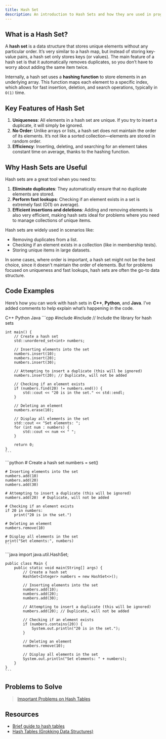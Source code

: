 ```yaml
---
title: Hash Set
description: An introduction to Hash Sets and how they are used in programming.
---
```


## <HoverUnderline>What is a Hash Set?</HoverUnderline>

A **hash set** is a data structure that stores unique elements without any particular order. It’s very similar to a hash map, but instead of storing key-value pairs, a hash set only stores keys (or values). The main feature of a hash set is that it automatically removes duplicates, so you don’t have to worry about adding the same item twice.

Internally, a hash set uses a **hashing function** to store elements in an underlying array. This function maps each element to a specific index, which allows for fast insertion, deletion, and search operations, typically in `O(1)` time.

## <HoverUnderline>Key Features of Hash Set</HoverUnderline>

1. **Uniqueness**: All elements in a hash set are unique. If you try to insert a duplicate, it will simply be ignored.
2. **No Order**: Unlike arrays or lists, a hash set does not maintain the order of its elements. It’s not like a sorted collection—elements are stored in random order.
3. **Efficiency**: Inserting, deleting, and searching for an element takes constant time on average, thanks to the hashing function.

## <HoverUnderline>Why Hash Sets are Useful</HoverUnderline>

Hash sets are a great tool when you need to:
1. **Eliminate duplicates**: They automatically ensure that no duplicate elements are stored.
2. **Perform fast lookups**: Checking if an element exists in a set is extremely fast (O(1) on average).
3. **Efficient insertions and deletions**: Adding and removing elements is also very efficient, making hash sets ideal for problems where you need to manage collections of unique items.

Hash sets are widely used in scenarios like:
- Removing duplicates from a list.
- Checking if an element exists in a collection (like in membership tests).
- Storing unique items in large datasets.

In some cases, where order is important, a hash set might not be the best choice, since it doesn't maintain the order of elements. But for problems focused on uniqueness and fast lookups, hash sets are often the go-to data structure.

## <HoverUnderline>Code Examples</HoverUnderline>

Here’s how you can work with hash sets in **C++**, **Python**, and **Java**. I’ve added comments to help explain what’s happening in the code.

<Tabs defaultValue="python" className="pt-5 pb-1">
  <TabsList>
    <TabsTrigger value="cpp">C++</TabsTrigger>
    <TabsTrigger value="python">Python</TabsTrigger>
    <TabsTrigger value="java">Java</TabsTrigger>
  </TabsList>

  <TabsContent value="cpp">
    ```cpp
    #include <iostream>
    #include <unordered_set> // Include the library for hash sets

    int main() {
        // Create a hash set
        std::unordered_set<int> numbers;

        // Inserting elements into the set
        numbers.insert(10);
        numbers.insert(20);
        numbers.insert(30);

        // Attempting to insert a duplicate (this will be ignored)
        numbers.insert(20); // Duplicate, will not be added

        // Checking if an element exists
        if (numbers.find(20) != numbers.end()) {
            std::cout << "20 is in the set." << std::endl;
        }

        // Deleting an element
        numbers.erase(10);

        // Display all elements in the set
        std::cout << "Set elements: ";
        for (int num : numbers) {
            std::cout << num << " ";
        }

        return 0;
    }
    ```
  </TabsContent>

  <TabsContent value="python">
    ```python
    # Create a hash set
    numbers = set()

    # Inserting elements into the set
    numbers.add(10)
    numbers.add(20)
    numbers.add(30)

    # Attempting to insert a duplicate (this will be ignored)
    numbers.add(20)  # Duplicate, will not be added

    # Checking if an element exists
    if 20 in numbers:
        print("20 is in the set.")

    # Deleting an element
    numbers.remove(10)

    # Display all elements in the set
    print("Set elements:", numbers)
    ```
  </TabsContent>

  <TabsContent value="java">
    ```java
    import java.util.HashSet;

    public class Main {
        public static void main(String[] args) {
            // Create a hash set
            HashSet<Integer> numbers = new HashSet<>();

            // Inserting elements into the set
            numbers.add(10);
            numbers.add(20);
            numbers.add(30);

            // Attempting to insert a duplicate (this will be ignored)
            numbers.add(20); // Duplicate, will not be added

            // Checking if an element exists
            if (numbers.contains(20)) {
                System.out.println("20 is in the set.");
            }

            // Deleting an element
            numbers.remove(10);

            // Display all elements in the set
            System.out.println("Set elements: " + numbers);
        }
    }
    ```
  </TabsContent>
</Tabs>

## <HoverUnderline>Problems to Solve</HoverUnderline>

> [Important Problems on Hash Tables](https://leetcode.com/problem-list/akl1lyog/)

## <HoverUnderline>Resources</HoverUnderline>

- [Brief guide to hash tables](https://samuelalbanie.com/files/digest-slides/2022-09-brief-guide-to-hash-tables.pdf)
- [Hash Tables (Grokking Data Structures)](/grokking-data-structures.pdf#page=231)
